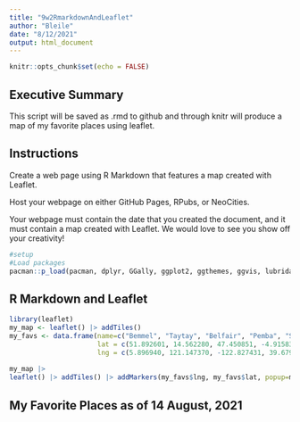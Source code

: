 ```yaml
---
title: "9w2RmarkdownAndLeaflet"
author: "Bleile"
date: "8/12/2021"
output: html_document
---
```


```r
knitr::opts_chunk$set(echo = FALSE)
```

## Executive Summary

This script will be saved as .rmd to github and through knitr will produce a map of my favorite places using leaflet.

## Instructions
Create a web page using R Markdown that features a map created with Leaflet. 

Host your webpage on either GitHub Pages, RPubs, or NeoCities.

Your webpage must contain the date that you created the document, and it must contain a map created with Leaflet. We would love to see you show off your creativity! 


```r
#setup
#Load packages
pacman::p_load(pacman, dplyr, GGally, ggplot2, ggthemes, ggvis, lubridate, plotly, rio, markdown, shiny, tidyverse, leaflet)

```
## R Markdown and Leaflet
```r
library(leaflet)
my_map <- leaflet() |> addTiles() 
my_favs <- data.frame(name=c("Bemmel", "Taytay", "Belfair", "Pemba", "Stockholm", "Virginia Beach", "Tubli", "Bali", "Mazatlan"),
                      lat = c(51.892601, 14.562280, 47.450851, -4.915833, 59.332790, 36.850769, 26.188910, -8.455470, 23.200630), 
                      lng = c(5.896940, 121.147370, -122.827431, 39.679069, 18.064489, -76.285873, 50.552680, 115.071579, -106.421516))
                 
my_map |>
leaflet() |> addTiles() |> addMarkers(my_favs$lng, my_favs$lat, popup=my_favs$name)
```
## My Favorite Places as of 14 August, 2021

